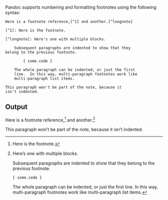 Pandoc supports numbering and formatting footnotes using the following syntax:

    Here is a footnote reference,[^1] and another.[^longnote]

    [^1]: Here is the footnote.

    [^longnote]: Here's one with multiple blocks.

        Subsequent paragraphs are indented to show that they
    belong to the previous footnote.

            { some.code }

        The whole paragraph can be indented, or just the first
        line.  In this way, multi-paragraph footnotes work like
        multi-paragraph list items.

    This paragraph won't be part of the note, because it
    isn't indented.

## Output

Here is a footnote reference,[^1] and another.[^longnote]

[^1]: Here is the footnote.

[^longnote]: Here's one with multiple blocks.

    Subsequent paragraphs are indented to show that they
belong to the previous footnote.

        { some.code }

    The whole paragraph can be indented, or just the first
    line.  In this way, multi-paragraph footnotes work like
    multi-paragraph list items.

This paragraph won't be part of the note, because it
isn't indented.